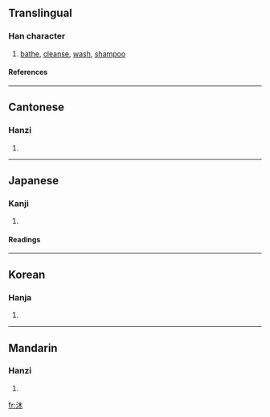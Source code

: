 ==Translingual==
===Han character===
{{Han char|rn=85|rad=水|as=04|sn=7|four=3419<sub>0</sub>|canj=水木 (ED)}}
# [[bathe]], [[cleanse]], [[wash]], [[shampoo]]
====References====
{{Han ref|kx=0611.070|dkj=17201|dj=1003.110|hdz=31558.070|uh=6C90|ud=27792|bh=A84E|bd=43086}}

----
==Cantonese==
===Hanzi===
{{yue-hanzi|jyut=|y=muk6}}
# {{defn|Cantonese}}

----
==Japanese==
===Kanji===
{{ja-kanji|grade=|rs=水04}}
# {{defn|Japanese}} 
====Readings====
{{ja-readings|on=[[ぼく]] (boku), [[もく]] (moku)|kun=[[あらう]] (arau)}}

----
==Korean==
===Hanja===
{{ko-hanja|hangeul=목|eumhun=|rv=mok|mr=mok|y=mok}}
# {{defn|Korean}}

----
==Mandarin==
===Hanzi===
{{cmn-hanzi|pin=[[mò]] (mo4), [[mù]] (mu4)|wg=mo<sup>4</sup>, mu<sup>4</sup>}}
# {{defn|Mandarin}}

[[fr:沐]]